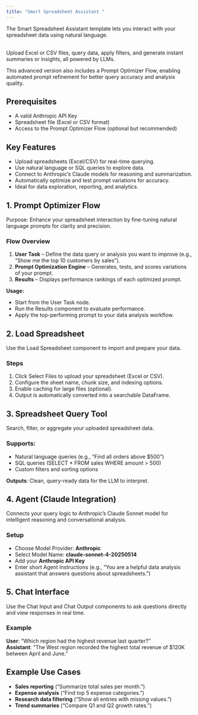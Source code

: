```yaml
---
title: "Smart Spreadsheet Assistant "
---
```


The Smart Spreadsheet Assistant template lets you interact with your spreadsheet data using natural language.

\
 Upload Excel or CSV files, query data, apply filters, and generate instant summaries or insights, all powered by LLMs.

This advanced version also includes a Prompt Optimizer Flow, enabling automated prompt refinement for better query accuracy and analysis quality.

## **Prerequisites**

- A valid Anthropic API Key
- Spreadsheet file (Excel or CSV format)
- Access to the Prompt Optimizer Flow (optional but recommended)

## **Key Features**

- Upload spreadsheets (Excel/CSV) for real-time querying.
- Use natural language or SQL queries to explore data.
- Connect to Anthropic’s Claude models for reasoning and summarization.
- Automatically optimize and test prompt variations for accuracy.
- Ideal for data exploration, reporting, and analytics.

## **1. Prompt Optimizer Flow** 

Purpose: Enhance your spreadsheet interaction by fine-tuning natural language prompts for clarity and precision.

### **Flow Overview**

1. **User Task** – Define the data query or analysis you want to improve (e.g., “Show me the top 10 customers by sales”).
2. **Prompt Optimization Engine** – Generates, tests, and scores variations of your prompt.
3. **Results** – Displays performance rankings of each optimized prompt.

**Usage:**

- Start from the User Task node.
- Run the Results component to evaluate performance.
- Apply the top-performing prompt to your data analysis workflow.

## **2. Load Spreadsheet**

Use the Load Spreadsheet component to import and prepare your data.

### **Steps**

1. Click Select Files to upload your spreadsheet (Excel or CSV).
2. Configure the sheet name, chunk size, and indexing options.
3. Enable caching for large files (optional).
4. Output is automatically converted into a searchable DataFrame.

## **3. Spreadsheet Query Tool**

Search, filter, or aggregate your uploaded spreadsheet data.

### **Supports:**

- Natural language queries (e.g., “Find all orders above \$500”)
- SQL queries (SELECT \* FROM sales WHERE amount \> 500)
- Custom filters and sorting options

**Outputs**: Clean, query-ready data for the LLM to interpret.

## **4. Agent (Claude Integration)**

Connects your query logic to Anthropic’s Claude Sonnet model for intelligent reasoning and conversational analysis.

### **Setup**

- Choose Model Provider: **Anthropic**
- Select Model Name: **claude-sonnet-4-20250514**
- Add your **Anthropic API Key**
- Enter short Agent Instructions (e.g., “You are a helpful data analysis assistant that answers questions about spreadsheets.”)

## **5. Chat Interface**

Use the Chat Input and Chat Output components to ask questions directly and view responses in real time.

### **Example**

**User**: “Which region had the highest revenue last quarter?”\
**Assistant**: “The West region recorded the highest total revenue of \$120K between April and June.”

## **Example Use Cases** 

- **Sales reporting** (“Summarize total sales per month.”)
- **Expense analysis** (“Find top 5 expense categories.”)
- **Research data filtering** (“Show all entries with missing values.”)
- **Trend summaries** (“Compare Q1 and Q2 growth rates.”)

## 